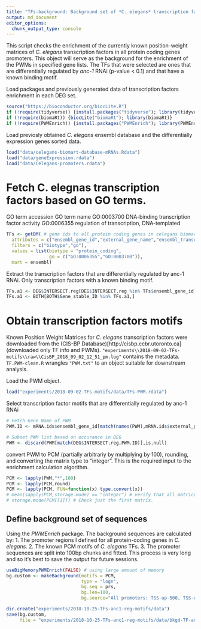 ```yaml
---
title: "TFs-background: Background set of *C. elegans* transcription factors binding motifs representation in protein coding genes promoters"
output: md_document
editor_options: 
  chunk_output_type: console
---
```


This script checks the enrichment of the currently known position-weight matrices of *C. elegans* transcription factors in all protein coding genes promoters. This object will serve as the background for the enrichment of the PWMs in specified gene lists. The TFs that were selected are ones that are differentially regulated by *anc-1* RNAi (p-value < 0.1) and that have a known binding motif.


Load packages and previously generated data of transcription factors enrichment in each DEG set.
```r
source("https://bioconductor.org/biocLite.R")
if (!require(tidyverse)) {install.packages("tidyverse"); library(tidyverse)}
if (!require(biomaRt)) {biocLite("biomaRt"); library(biomaRt)} 
if (!require(PWMEnrich)) {install.packages("PWMEnrich"); library(PWMEnrich)}
```


Load previosly obtained *C. elegans* ensembl database and the differentially expression genes sorted data.
```r
load("data/celegans-biomart-database-mRNAs.Rdata")
load("data/geneExpression.rdata")
load("data/Celegans-promoters.rdata")
```


# Fetch C. elegnas transcription factors based on GO terms.
GO term accession   GO term name
GO:0003700          DNA-binding transcription factor activity
GO:0006355          regulation of transcription, DNA-templated
```r
TFs <- getBM( # gene ids to all protein coding genes in celegans biomart
  attributes = c("ensembl_gene_id","external_gene_name","ensembl_transcript_id"), 
  filters = c("biotype","go"), 
  values = list(biotype = "protein_coding",
                go = c("GO:0006355","GO:0003700")), 
  mart = ensembl)
```


Extract the transcription factors that are differentially regulated by 
anc-1 RNAi. Only transcription factors with a known binding motif.
```r
TFs.a1 <- DEG$INTERSECT.reg[DEG$INTERSECT.reg %in% TFs$ensembl_gene_id]
TFs.a1 <- BOTH[BOTH$Gene_stable_ID %in% TFs.a1,]
```


# Obtain transcription factors motifs
Known Position Weight Matrices for *C. elegans* transcription factors were downloaded from the (CIS-BP Database)[http://cisbp.ccbr.utoronto.ca] (downloaded only TF info and PWMs). `"experiments\\2018-09-02-TFs-motifs\\raw\\CisBP_2018_09_02_12_51_pm.log"` contains the metadata. `TF.PWM-clean.R` wrangles `"PWM.txt"` to an object suitable for downstream analysis.


Load the PWM object.
```r
load("experiments/2018-09-02-TFs-motifs/data/TFs-PWM.rdata")
```

Select transcription factor motifs that are differentially regulated by anc-1 RNAi
```r
# Fetch Gene Name of PWM
PWM.ID <- mRNA.ids$ensembl_gene_id[match(names(PWM),mRNA.ids$external_gene_name)]

# Subset PWM list based on occurance in DEG
PWM <- discard(PWM[match(DEG$INTERSECT.reg,PWM.ID)],is.null)
```

convert PWM to PCM (partially arbitrariy by multiplying by 100), rounding, and converting the matrix type to "integer". This is the required input to the enrichment calculation algorithm.
```r
PCM <- lapply(PWM,"*",100)
PCM <- lapply(PCM,round)
PCM <- lapply(PCM, FUN=function(x) type.convert(x))
# mean(sapply(PCM,storage.mode) == "integer") # verify that all matrices are stored as an "integer" (=1)
# storage.mode(PCM[[1]]) # Check just the first matrix.
```

## Define background set of sequences
Using the *PWMEnrich* package. 
The background sequences are calculated by:
1. The promoter regions I defined for all protein-coding genes in *C. elegans*.
2. The known PCM motifs of *C. elegans* TFs.
3. The promoter sequences are split into 100bp chunks and fitted.
This process is very long and so it's best to save the output for future sessions.
```r
useBigMemoryPWMEnrich(FALSE) # using large amount of memory
bg.custom <- makeBackground(motifs = PCM,
                            type = "logn",
                            bg.seq = prs,
                            bg.len=100,
                            bg.source="All promoters: TSS-up-500, TSS-dn-100, split into 100bp chunks")

dir.create("experiments/2018-10-25-TFs-anc1-reg-motifs/data")
save(bg.custom,
     file = "experiments/2018-10-25-TFs-anc1-reg-motifs/data/bkgd-TF-anc1-reg.rdata")
```
